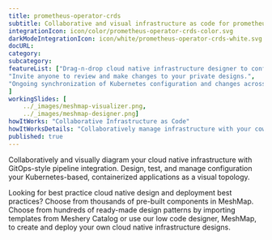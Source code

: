 ---title: prometheus-operator-crds  subtitle: Collaborative and visual infrastructure as code for prometheus-operator-crdsintegrationIcon: icon/color/prometheus-operator-crds-color.svgdarkModeIntegrationIcon: icon/white/prometheus-operator-crds-white.svgdocURL: category: subcategory: featureList: ["Drag-n-drop cloud native infrastructure designer to configure, model, and deploy your workloads.","Invite anyone to review and make changes to your private designs.","Ongoing synchronization of Kubernetes configuration and changes across any number of clusters."]workingSlides: [    ../_images/meshmap-visualizer.png,    ../_images/meshmap-designer.png]howItWorks: "Collaborative Infrastructure as Code"howItWorksDetails: "Collaboratively manage infrastructure with your coworkers synchronously sharing the same designs."published: true---<p>    </p><p>    Collaboratively and visually diagram your cloud native infrastructure with GitOps-style pipeline integration. Design, test, and manage configuration your Kubernetes-based, containerized applications as a visual topology.</p><p>    Looking for best practice cloud native design and deployment best practices? Choose from thousands of pre-built components in MeshMap. Choose from hundreds of ready-made design patterns by importing templates from Meshery Catalog or use our low code designer, MeshMap, to create and deploy your own cloud native infrastructure designs.</p>